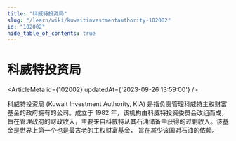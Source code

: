 ```yaml
---
title: "科威特投资局"
slug: "/learn/wiki/kuwaitinvestmentauthority-102002"
id: "102002"
hide_table_of_contents: true
---
```



# 科威特投资局

<ArticleMeta id={102002} updatedAt={'2023-09-26 13:59:00'} />
<div className='border-solid border-b border-t-0 my-4 border-[var(--ifm-color-gray-300)]' />

科威特投资局 (Kuwait Investment Authority, KIA) 是指负责管理科威特主权财富基金的政府拥有的公司。成立于 1982 年，该机构由科威特投资委员会改组而成，旨在管理政府的财政收入，主要来自科威特从其石油储备中获得的过剩收入。该基金是世界上第一个也是最古老的主权财富基金， 旨在减少该国对石油的依赖。

